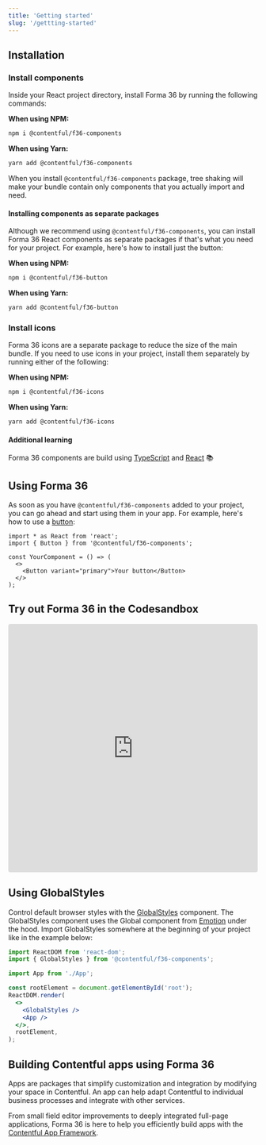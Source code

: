 ```yaml
---
title: 'Getting started'
slug: '/gettting-started'
---
```


## Installation

### Install components

Inside your React project directory, install Forma 36 by running the following commands:

**When using NPM:**

```bash static=true
npm i @contentful/f36-components
```

**When using Yarn:**

```bash static=true
yarn add @contentful/f36-components
```

When you install `@contentful/f36-components` package, tree shaking will make your bundle contain only components that you actually import and need.

#### Installing components as separate packages

Although we recommend using `@contentful/f36-components`, you can install Forma 36 React components as separate packages if that's what you need for your project. For example, here's how to install just the button:

**When using NPM:**

```bash static=true
npm i @contentful/f36-button
```

**When using Yarn:**

```bash static=true
yarn add @contentful/f36-button
```

### Install icons

Forma 36 icons are a separate package to reduce the size of the main bundle. If you need to use icons in your project, install them separately by running either of the following:

**When using NPM:**

```bash static=true
npm i @contentful/f36-icons
```

**When using Yarn:**

```bash static=true
yarn add @contentful/f36-icons
```

#### Additional learning

Forma 36 components are build using [TypeScript](https://www.typescriptlang.org/) and [React](https://reactjs.org/) 📚

## Using Forma 36

As soon as you have `@contentful/f36-components` added to your project, you can go ahead and start using them in your app. For example, here's how to use a [button](./components/button):

```tsx static=true
import * as React from 'react';
import { Button } from '@contentful/f36-components';

const YourComponent = () => (
  <>
    <Button variant="primary">Your button</Button>
  </>
);
```

## Try out Forma 36 in the Codesandbox

<iframe
  src="https://codesandbox.io/embed/contentful-forma-36-template-v4-x-x-k78l0?autoresize=1&fontsize=14&hidenavigation=1&theme=dark"
  style="width:100%; height:500px; border:0; border-radius: 4px; overflow:hidden;"
  title="Contentful - Forma 36 template (v4.x.x)"
  allow="accelerometer; ambient-light-sensor; camera; encrypted-media; geolocation; gyroscope; hid; microphone; midi; payment; usb; vr; xr-spatial-tracking"
  sandbox="allow-forms allow-modals allow-popups allow-presentation allow-same-origin allow-scripts"
></iframe>

## Using GlobalStyles

Control default browser styles with the [GlobalStyles](/components/globalstyles) component. The GlobalStyles component uses the Global component from [Emotion](https://emotion.sh/docs/globals) under the hood. Import GlobalStyles somewhere at the beginning of your project like in the example below:

```jsx static=true
import ReactDOM from 'react-dom';
import { GlobalStyles } from '@contentful/f36-components';

import App from './App';

const rootElement = document.getElementById('root');
ReactDOM.render(
  <>
    <GlobalStyles />
    <App />
  </>,
  rootElement,
);
```

## Building Contentful apps using Forma 36

Apps are packages that simplify customization and integration by modifying your space in Contentful. An app can help adapt Contentful to individual business processes and integrate with other services.

From small field editor improvements to deeply integrated full-page applications, Forma 36 is here to help you efficiently build apps with the [Contentful App Framework](https://www.contentful.com/developers/docs/extensibility/app-framework/).
